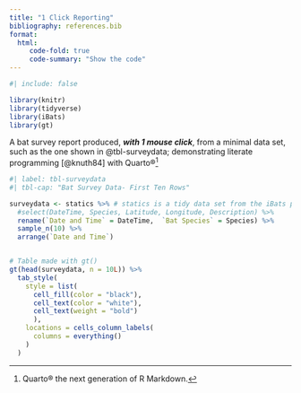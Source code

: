 ```yaml
---
title: "1 Click Reporting"
bibliography: references.bib
format: 
  html:
     code-fold: true
     code-summary: "Show the code"
---
```


```r
#| include: false

library(knitr)
library(tidyverse)
library(iBats)
library(gt)


```


A bat survey report produced, *__with 1 mouse click__*, from a minimal data set, such as the one shown in @tbl-surveydata; demonstrating literate programming [@knuth84] with Quarto®[^1] 

[^1]: Quarto® the next generation of R Markdown.


```r
#| label: tbl-surveydata
#| tbl-cap: "Bat Survey Data- First Ten Rows"

surveydata <- statics %>% # statics is a tidy data set from the iBats package
  #select(DateTime, Species, Latitude, Longitude, Description) %>% 
  rename(`Date and Time` = DateTime,  `Bat Species` = Species) %>% 
  sample_n(10) %>% 
  arrange(`Date and Time`)


# Table made with gt()
gt(head(surveydata, n = 10L)) %>% 
  tab_style(
    style = list(
      cell_fill(color = "black"),
      cell_text(color = "white"),
      cell_text(weight = "bold")
      ),
    locations = cells_column_labels(
      columns = everything()
    )
  )
```